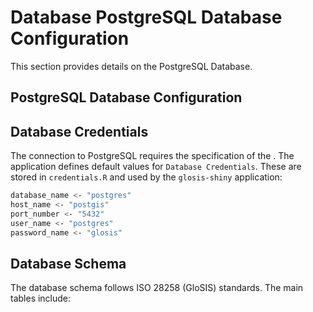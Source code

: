 
# **Database PostgreSQL Database Configuration**

This section provides details on the PostgreSQL Database.

## PostgreSQL Database Configuration

## Database Credentials
The connection to PostgreSQL requires the specification of the . The application defines default values for `Database Credentials`.
These are stored in `credentials.R` and used by the `glosis-shiny` application:

```bash
database_name <- "postgres"
host_name <- "postgis"
port_number <- "5432"
user_name <- "postgres"
password_name <- "glosis"
```

## Database Schema


The database schema follows ISO 28258 (GloSIS) standards. The main tables include:

